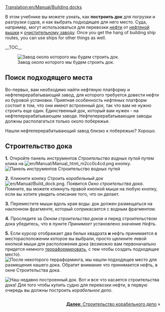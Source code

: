[[Translation:en/Manual/Building docks]]
{{ru/Перевод|en/Manual/Building docks|98}}
{{ru/Manual/Tutorial/Учебник}}

В этом учебнике вы можете узнать, как '''построить док''' для погрузки и разгрузки судов, и как выбрать подходящее для него место. 
Суда, например, могут использоваться для перевозки [[en/Manual/Base Set/Cargos/Oil|нефти]] от [[en/Manual/Base Set/Industries/Oil Rig|нефтяной вышки]] к [[en/Manual/Base Set/Industries/Oil Refinery|очистительному заводу]]. 
Once you get the hang of building ship routes, you can use ships for other things as well.

__TOC__

[[File:en/Manual/Dock construction 1.png|left|frame|Завод около которого мы будем строить док.]]
==Поиск подходящего места==
Во-первых, вам необходимо найти нефтяную платформу и нефтеперерабатывающий завод, для которого требуется довести нефти из буровой установки. Приятная особенность нефтяных платформ состоит в том, что они имеют встроенный док, так что вам не нужно строить еще один. Единственный док, который вам нужен - на нефтеперерабатывающем заводе. Нефтеперерабатывающие заводы должны располагаться только около побережья.

Нашли нефтеперерабатывающий завод близко к побережью? Хорошо.
<div style="clear:left"></div>

==Строительство дока==

'''1.''' Откройте панель инструментов ''Строительство водных путей'' путем клика на [[File:en/Manual/Manual html m2cc0c4cd.png]] кнопку.
[[File:en/Manual/Dock toolbar.png|frame|none|Панель инструментов Строительство водных путей]]

'''2.''' Кликните конпку ''Строить корабельный док'' [[File:en/Manual/Build dock.png]]. Появится ''Окно строительства дока''. Помните, вы можете кликнуть правой кнопкой мыши на любую кнопку, если вы хотите увидеть описание того, что он делает.

'''3.''' Переместите мыши вдоль края воды: док должен размещаться на наклонном фрагменте, который соприкасается с водным фрагментом.

'''4.''' Проследите за ''Окном строительства доков'' и перед строительством дока убедитесь, что в пункте ''Принимает'' установлено значение ''Нефть''.

'''5.''' Если курсор отображает два белых квадрата '''и''' нефть принимается в месторасположении которое вы выбрали, просто щелкните левой кнопкой мыши для расположения дока (возможно вам первоначально придется немного [[en/Manual/Landscaping|терраформировать]], с тем чтобы создать подходящее место).
[[File:en/Manual/Dock construction 2.png|frame|none|После некоторого [[en/Manual/Landscaping|терраформинга]], мы нашли подходящее место для размещения нашего дока. Обратит внимание что принимается '''нефть''', в окне Строительства дока.]]


[[File:en/Manual/Dock construction 3.png|frame|left|Наш недавно построенный док.]]
Вот и все что касается строительства дока! Для того чтобы купить судно для перевозки нефти, в первую очередь вы должны построить ''корабельное депо''.

<div style="clear:both;float:right">[[en/Manual/Building ship depots|'''Далее''': Строительство корабельного депо]] &raquo;</div>